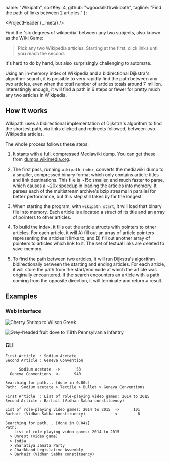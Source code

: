 
  name: "Wikipath",
  sortKey: 4,
  github: "wgoodall01/wikipath",
  tagline: "Find the path of links between 2 articles."
};


<ProjectHeader {...meta} />

Find the 'six degrees of wikipedia' between any two subjects, also known as the Wiki Game:

> Pick any two Wikipedia articles. Starting at the first, click links until you reach the second.

It's hard to do by hand, but also surprisingly challenging to automate.

Using an in-memory index of Wikipedia and a bidirectional Dijkstra's algorithm search, it is possible to very rapidly find the path between any two articles, even when the total number of articles totals around 7 million. Interestingly enough, it will find a path in 6 steps or fewer for pretty much any two articles in Wikipedia.

## How it works

Wikipath uses a bidirectional implementation of Dijkstra's algorithm to find the shortest path, via links clicked and redirects followed, between two Wikipedia articles.

The whole process follows these steps:

1. It starts with a full, compressed Mediawiki dump. You can get these from [dumps.wikimedia.org](https://dumps.wikimedia.org/).

1. The first pass, running `wikipath index`, converts the mediawiki dump to a smaller, compressed binary format which only contains article titles and link destinations. This file is ~15x smaller, and much faster to parse, which causes a ~20x speedup in loading the articles into memory. It parses each of the multistream archive's bzip streams in parallel for better performance, but this step still takes by far the longest.

1. When starting the program, with `wikipath start`, it will load that binary file into memory. Each article is allocated a struct of its title and an array of pointers to other articles.

1. To build the index, it fills out the article structs with pointers to other articles. For each article, it will A) fill out an array of article pointers representing the articles it links to, and B) fill out another array of pointers to articles which link to it. The set of textual links are deleted to save memory.

1. To find the path between two articles, it will run Dijkstra's algorithm bidirectionally between the starting and ending articles. For each article, it will store the path from the start/end node at which the article was originally encountered. If the search encounters an article with a path coming from the opposite direction, it will terminate and return a result.

## Examples

### Web interface

![Cherry Shrimp to Wilson Greek](https://i.imgur.com/LVfktRR.png)

![Grey-headed fruit dove to 118th Pennsylvania Infantry](https://i.imgur.com/GN9wRST.png)

### CLI

```
First Article  : Sodium Acetate
Second Article : Geneva Convention

      Sodium acetate  ->       53
  Geneva Conventions  <-      940

Searching for path... [done in 0.00s]
Path:  Sodium acetate > Textile > Bullet > Geneva Conventions
```

```
First Article  : List of role-playing video games: 2014 to 2015
Second Article : Barhait (Vidhan Sabha constituency)

List of role-playing video games: 2014 to 2015  ->      101
Barhait (Vidhan Sabha constituency)             <-        8

Searching for path... [done in 0.04s]
Path:
    List of role-playing video games: 2014 to 2015
  > Unrest (video game)
  > India
  > Bharatiya Janata Party
  > Jharkhand Legislative Assembly
  > Barhait (Vidhan Sabha constituency)
```
